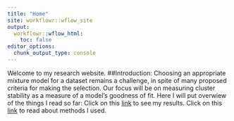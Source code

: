 ```yaml
---
title: "Home"
site: workflowr::wflow_site
output:
  workflowr::wflow_html:
    toc: false
editor_options:
  chunk_output_type: console
---
```

Welcome to my research website.
##Introduction: 
Choosing an appropriate mixture model for a dataset remains a challenge, in spite of many proposed criteria for making the selection. Our focus will be on measuring cluster stability as a measure of a model’s goodness of fit.
Here I will put overwiew of the things I read so far:
Click on this [link](first-analysis.html) to see my results.
Click on this [link](methods.html) to read about methods I used.

